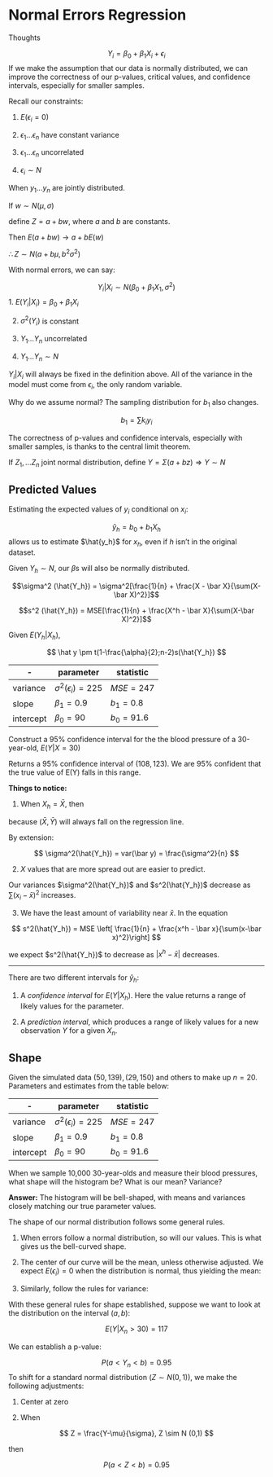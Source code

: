 # Normal Errors Regression 

:::: {.recap}
::: {.center}
Thoughts
:::

$$ Y_i = \beta_0 + \beta_1X_i + \epsilon_i $$
If we make the assumption that our data is normally distributed, we can improve the correctness of our p-values, critical values, and confidence intervals, especially for smaller samples. 

::::

Recall our constraints: 

1. $E(\epsilon_i=0)$

2. $\epsilon_1...\epsilon_n$ have constant variance

3. $\epsilon_1...\epsilon_n$ uncorrelated

4. $\epsilon_i\sim N$

When $y_1...y_n$ are jointly distributed. 

:::{.theorem .note}


If $w \sim N(\mu,\sigma)$

define $Z = a +bw$, where $a$ and $b$ are constants. 

Then $E(a+bw) \rightarrow a+bE(w)$

$\therefore Z\sim N(a+b\mu, b^2\sigma^2)$

:::



:::{.definition .defn note="Conditional Normal Distribution"}

With normal errors, we can say:

$$Y_i|X_i \sim N(\beta_0+\beta_1X_1, \sigma^2)$$
1. $E(Y_i|X_i) = \beta_0+\beta_1X_i$


2. $\sigma^2(Y_i)$ is constant

3. $Y_1...Y_n$ uncorrelated

4. $Y_1...Y_n \sim N$
:::

$Y_i|X_i$ will always be fixed in the definition above. All of the variance in the model must come from $\epsilon_i$, the only random variable.  


Why do we assume normal? The sampling distribution for $b_1$ also changes. 

$$
b_1 = \sum k_iy_i
$$

The correctness of p-values and confidence intervals, especially with smaller samples, is thanks to the central limit theorem. 

If $Z_1,...Z_n$ joint normal distribution, define $Y= \Sigma(a+bz) \Rightarrow Y \sim N$


## Predicted Values

Estimating the expected values of $y_i$ conditional on $x_i$:

$$
\hat y_h = b_0+b_1X_h
$$
allows us to estimate $\hat{y_h}$ for $x_h$, even if $h$ isn't in the original dataset. 

Given $Y_h\sim N$, our $\beta$s will also be normally distributed. 

:::{.definition .defn name="Normal Population Variance"}

$$\sigma^2 (\hat{Y_h}) = \sigma^2[\frac{1}{n} + \frac{X - \bar X}{\sum(X-\bar X)^2}]$$

:::

:::{.definition .defn name="Normal Sample Variance"}

$$s^2 (\hat{Y_h}) = MSE[\frac{1}{n} + \frac{X^h - \bar X}{\sum(X-\bar X)^2}]$$

:::

:::{.definition .defn name="Normal Conditional CI"}

Given $E(Y_h|X_h)$, 

$$
\hat y \pm t(1-\frac{\alpha}{2};n-2)s(\hat{Y_h})
$$
:::

|     -     | parameter                    | statistic    |
|-----------|------------------------------|--------------|
| variance  | $\sigma^2(\epsilon_i) = 225$ | $MSE=247$    |
| slope     | $\beta_1 = 0.9$              | $b_1= 0.8$   |
| intercept | $\beta_0 = 90$               | $b_0 = 91.6$ |


:::{.example}


Construct a $95\%$ confidence interval for the the blood pressure of a 30-year-old, $E(Y|X =30)$

\begin{equation}
\begin{split}
s^2(\hat{Y_h}) &= 247[\frac{1}{20} + \frac{(30-33.15)^2}{6072.55}] \approx 12.75\\
L &= 115.6-2.10\sqrt{12.75} \approx 108\\
U &= 115.6+2.10\sqrt{12.75} \approx 123
\end{split}
\end{equation}

Returns a 95% confidence interval of $(108,123)$. We are 95% confident that the true value of E(Y) falls in this range. 
:::

**Things to notice:**

1. When $X_h = \bar X$, then 

\begin{equation}
\begin{split}
\sigma^2 (\hat{Y_h}) &= \sigma^2[\frac{1}{n} + \frac{ \bar X - \bar X}{\sum(x_i-\bar X)^2}]\\
&= \frac{\sigma^2}{n}
\end{split}
\end{equation}

because $(\bar X,\bar Y )$ will always fall on the regression line. 

By extension:

$$ \sigma^2(\hat{Y_h}) = var(\bar y) = \frac{\sigma^2}{n} $$

2. $X$ values that are more spread out are easier to predict. 

Our variances $\sigma^2(\hat{Y_h})$ and $s^2(\hat{Y_h})$ decrease as $\sum(x_i-\bar x)^2$ increases. 

3. We have the least amount of variability near $\bar{x}$. In the equation

$$
s^2(\hat{Y_h}) = MSE \left[ \frac{1}{n} +  \frac{x^h - \bar x}{\sum(x-\bar x)^2}\right] 
$$

we expect $s^2(\hat{Y_h})$ to decrease as $|x^h - \bar x|$ decreases. 



---

There are two different intervals for $\hat{y}_h$:

1. A *confidence interval* for $E(Y|X_h)$. Here the value returns a range of likely values for the parameter. 

2. A *prediction interval*, which produces a range of likely values for a new observation $Y$ for a given $X_n$. 


## Shape 


:::{.example}


Given the simulated data $(50,139),(29,150)$ and others to make up $n=20$. Parameters and estimates from the table below: 

|     -     | parameter                    | statistic    |
|-----------|------------------------------|--------------|
| variance  | $\sigma^2(\epsilon_i) = 225$ | $MSE=247$    |
| slope     | $\beta_1 = 0.9$              | $b_1= 0.8$   |
| intercept | $\beta_0 = 90$               | $b_0 = 91.6$ |

When we sample 10,000 30-year-olds and measure their blood pressures, what shape will the histogram be? What is our mean? Variance? 

**Answer:** The histogram will be bell-shaped, with means and variances closely matching our true parameter values. 

:::

The shape of our normal distribution follows some general rules. 

1. When errors follow a normal distribution, so will our values. This is what gives us the bell-curved shape. 

\begin{equation}E_i \sim N \Rightarrow Y_i \sim N\end{equation}

2. The center of our curve will be the mean, unless otherwise adjusted. We expect $E(\epsilon_i) = 0$ when the distribution is normal, thus yielding the mean: 

\begin{equation}
\begin{split}
E(Y|X) = 90+0.9(30)\\
=117
\end{split}
\end{equation}

3. Similarly, follow the rules for variance: 

\begin{equation}
\begin{split}
\sigma^2(\epsilon_i) = 225\\
\sigma^2[E(Y|X)] = 225
\end{split}
\end{equation}



With these general rules for shape established, suppose we want to look at the distribution on the interval $(a,b)$:

$$
E(Y|X_n  >30) =117
$$

We can establish a p-value: 

$$
P(a < Y_n < b ) = 0.95
$$
To shift for a standard normal distribution ($Z\sim N(0,1)$), we make the following adjustments: 

1. Center at zero

2. When 

$$
Z = \frac{Y-\mu}{\sigma}, Z \sim N (0,1)
$$ 

then

$$
P(a < Z < b ) = 0.95
$$






